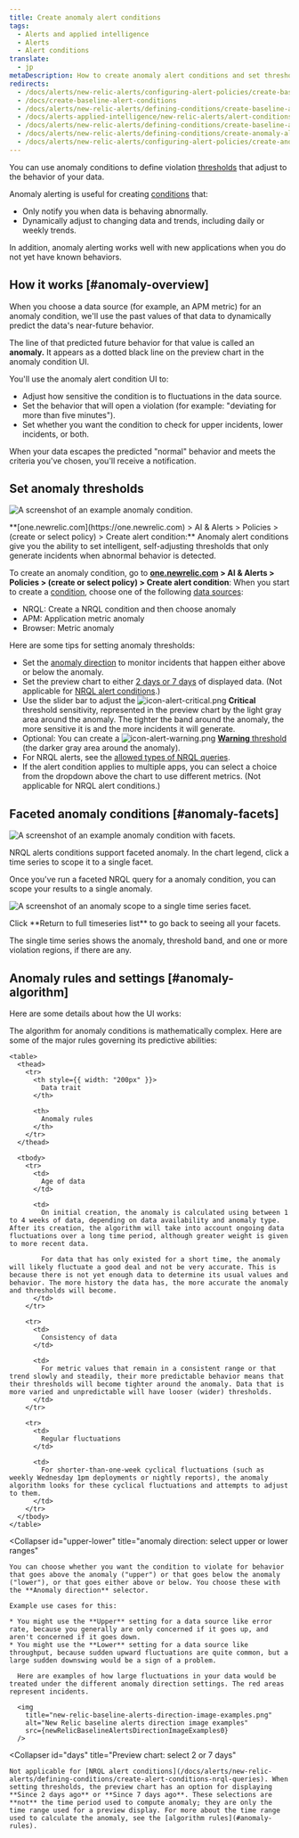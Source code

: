 ```yaml
---
title: Create anomaly alert conditions
tags:
  - Alerts and applied intelligence
  - Alerts
  - Alert conditions
translate:
  - jp
metaDescription: How to create anomaly alert conditions and set thresholds that adjust to data patterns and fluctuations.
redirects:
  - /docs/alerts/new-relic-alerts/configuring-alert-policies/create-baseline-alert-conditions
  - /docs/create-baseline-alert-conditions
  - /docs/alerts/new-relic-alerts/defining-conditions/create-baseline-alert-conditions
  - /docs/alerts-applied-intelligence/new-relic-alerts/alert-conditions/create-baseline-alert-conditions
  - /docs/alerts/new-relic-alerts/defining-conditions/create-baseline-alert-conditions
  - /docs/alerts/new-relic-alerts/defining-conditions/create-anomaly-alert-conditions
  - /docs/alerts/new-relic-alerts/configuring-alert-policies/create-anomaly-alert-conditions
---
```








You can use anomaly conditions to define violation [thresholds](/docs/using-new-relic/welcome-new-relic/get-started/glossary#alert-threshold) that adjust to the behavior of your data.

Anomaly alerting is useful for creating [conditions](/docs/using-new-relic/welcome-new-relic/get-started/glossary#alert-condition) that:

* Only notify you when data is behaving abnormally.
* Dynamically adjust to changing data and trends, including daily or weekly trends.

In addition, anomaly alerting works well with new applications when you do not yet have known behaviors.

## How it works [#anomaly-overview]

When you choose a data source (for example, an APM metric) for an anomaly  condition, we'll use the past values of that data to dynamically predict the data's near-future behavior.

The line of that predicted future behavior for that value is called an **anomaly.** It appears as a dotted black line on the preview chart in the anomaly condition UI.

You'll use the anomaly alert condition UI to:

* Adjust how sensitive the condition is to fluctuations in the data source.
* Set the behavior that will open a violation (for example: "deviating for more than five minutes").
* Set whether you want the condition to check for upper incidents, lower incidents, or both.

When your data escapes the predicted "normal" behavior and meets the criteria you've chosen, you'll receive a notification.

## Set anomaly thresholds

<img
  title="An example anomaly condition."
  alt="A screenshot of an example anomaly condition."
  src={newRelicAlertsBaselineThresholds}
/>

<figcaption>
  **[one.newrelic.com](https://one.newrelic.com) > AI & Alerts > Policies > (create or select policy) > Create alert condition:** Anomaly alert conditions give you the ability to set intelligent, self-adjusting thresholds that only generate incidents when abnormal behavior is detected.
</figcaption>

To create an anomaly condition, go to **[one.newrelic.com](https://one.newrelic.com) > AI & Alerts > Policies > (create or select policy) > Create alert condition**: When you start to create a [condition](/docs/alerts/new-relic-alerts/defining-conditions/define-alert-conditions#create-condition), choose one of the following [data sources](#availability):

* NRQL: Create a NRQL condition and then choose anomaly
* APM: Application metric anomaly
* Browser: Metric anomaly

Here are some tips for setting anomaly thresholds:

* Set the [anomaly direction](#upper-lower) to monitor incidents that happen either above or below the anomaly.
* Set the preview chart to either [2 days or 7 days](#days) of displayed data. (Not applicable for [NRQL alert conditions](/docs/alerts/new-relic-alerts/defining-conditions/create-alert-conditions-nrql-queries).)
* Use the slider bar to adjust the <img title="Alerts v3: Critical alert icon" alt="icon-alert-critical.png" src={iconAlertCritical}/> **Critical** threshold sensitivity, represented in the preview chart by the light gray area around the anomaly. The tighter the band around the anomaly, the more sensitive it is and the more incidents it will generate.
* Optional: You can create a <img title="Alerts v3: Warning alert icon" alt="icon-alert-warning.png" src={iconAlertWarning}/> [**Warning** threshold](/docs/alerts/new-relic-alerts/defining-conditions/set-thresholds-alert-condition#threshold-levels) (the darker gray area around the anomaly).
* For NRQL alerts, see the [allowed types of NRQL queries](/docs/alerts/new-relic-alerts/defining-conditions/create-alert-conditions-nrql-queries#threshold-types).
* If the alert condition applies to multiple apps, you can select a choice from the dropdown above the chart to use different metrics. (Not applicable for NRQL alert conditions.)

## Faceted anomaly conditions [#anomaly-facets]

<img
  title="An example of an anomaly condition with facets."
  alt="A screenshot of an example anomaly condition with facets."
  src={facetedBaselineConditionQuery}
/>

<figcaption>
  NRQL alerts conditions support faceted anomaly. In the chart legend, click a time series to scope it to a single facet.
</figcaption>

Once you've run a faceted NRQL query for a anomaly condition, you can scope your results to a single anomaly.

<img
  title="An example of an anomaly condition scoped to a single time series facet."
  alt="A screenshot of an anomaly scope to a single time series facet."
  src={baselineOneFacet}
/>

<figcaption>
  Click **Return to full timeseries list** to go back to seeing all your facets.
</figcaption>

The single time series shows the anomaly, threshold band, and one or more violation regions, if there are any.

## Anomaly rules and settings [#anomaly-algorithm]

Here are some details about how the UI works:

<CollapserGroup>
  <Collapser
    id="anomaly-rules"
    title="Rules governing creation of anomalies"
  >
    The algorithm for anomaly conditions is mathematically complex. Here are some of the major rules governing its predictive abilities:

    <table>
      <thead>
        <tr>
          <th style={{ width: "200px" }}>
            Data trait
          </th>

          <th>
            Anomaly rules
          </th>
        </tr>
      </thead>

      <tbody>
        <tr>
          <td>
            Age of data
          </td>

          <td>
            On initial creation, the anomaly is calculated using between 1 to 4 weeks of data, depending on data availability and anomaly type. After its creation, the algorithm will take into account ongoing data fluctuations over a long time period, although greater weight is given to more recent data.

            For data that has only existed for a short time, the anomaly will likely fluctuate a good deal and not be very accurate. This is because there is not yet enough data to determine its usual values and behavior. The more history the data has, the more accurate the anomaly and thresholds will become.
          </td>
        </tr>

        <tr>
          <td>
            Consistency of data
          </td>

          <td>
            For metric values that remain in a consistent range or that trend slowly and steadily, their more predictable behavior means that their thresholds will become tighter around the anomaly. Data that is more varied and unpredictable will have looser (wider) thresholds.
          </td>
        </tr>

        <tr>
          <td>
            Regular fluctuations
          </td>

          <td>
            For shorter-than-one-week cyclical fluctuations (such as weekly Wednesday 1pm deployments or nightly reports), the anomaly algorithm looks for these cyclical fluctuations and attempts to adjust to them.
          </td>
        </tr>
      </tbody>
    </table>
  </Collapser>

  <Collapser
    id="upper-lower"
    title="anomaly direction: select upper or lower ranges"
  >
    You can choose whether you want the condition to violate for behavior that goes above the anomaly ("upper") or that goes below the anomaly ("lower"), or that goes either above or below. You choose these with the **Anomaly direction** selector.

    Example use cases for this:

    * You might use the **Upper** setting for a data source like error rate, because you generally are only concerned if it goes up, and aren't concerned if it goes down.
    * You might use the **Lower** setting for a data source like throughput, because sudden upward fluctuations are quite common, but a large sudden downswing would be a sign of a problem.

      Here are examples of how large fluctuations in your data would be treated under the different anomaly direction settings. The red areas represent incidents.

      <img
        title="new-relic-baseline-alerts-direction-image-examples.png"
        alt="New Relic baseline alerts direction image examples"
        src={newRelicBaselineAlertsDirectionImageExamples0}
      />
  </Collapser>

  <Collapser
    id="days"
    title="Preview chart: select 2 or 7 days"
  >
    Not applicable for [NRQL alert conditions](/docs/alerts/new-relic-alerts/defining-conditions/create-alert-conditions-nrql-queries). When setting thresholds, the preview chart has an option for displaying **Since 2 days ago** or **Since 7 days ago**. These selections are **not** the time period used to compute anomaly; they are only the time range used for a preview display. For more about the time range used to calculate the anomaly, see the [algorithm rules](#anomaly-rules).
  </Collapser>
</CollapserGroup>
